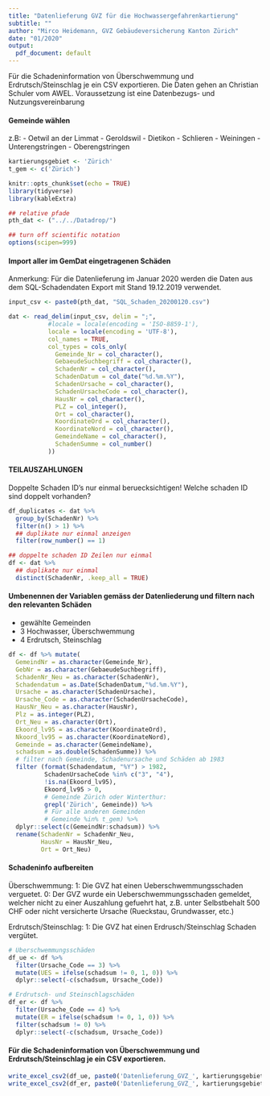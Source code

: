 ---
title: "Datenlieferung GVZ für die Hochwassergefahrenkartierung"
subtitle: ""
author: "Mirco Heidemann, GVZ Gebäudeversicherung Kanton Zürich"
date: "01/2020"
output:
  pdf_document: default
---
Für die Schadeninformation von Überschwemmung und Erdrutsch/Steinschlag je ein CSV exportieren.
Die Daten gehen an Christian Schuler vom AWEL. Voraussetzung ist eine Datenbezugs- und Nutzungsvereinbarung

#### Gemeinde wählen
z.B:
- Oetwil an der Limmat
- Geroldswil
- Dietikon
- Schlieren
- Weiningen
- Unterengstringen
- Oberengstringen
```{r}
kartierungsgebiet <- 'Zürich'
t_gem <- c('Zürich')
```

```{r setup, message = FALSE, warning=FALSE}
knitr::opts_chunk$set(echo = TRUE)
library(tidyverse)
library(kableExtra)

## relative pfade
pth_dat <- ("../../Datadrop/")

## turn off scientific notation
options(scipen=999)
```

#### Import aller im GemDat eingetragenen Schäden
Anmerkung: Für die Datenlieferung im Januar 2020 werden die Daten aus dem SQL-Schadendaten Export mit Stand 19.12.2019 verwendet.
```{r}
input_csv <- paste0(pth_dat, "SQL_Schaden_20200120.csv")

dat <- read_delim(input_csv, delim = ";",
           #locale = locale(encoding = 'ISO-8859-1'),
           locale = locale(encoding = 'UTF-8'),
           col_names = TRUE,
           col_types = cols_only(
             Gemeinde_Nr = col_character(),
             GebaeudeSuchbegriff = col_character(),
             SchadenNr = col_character(),
             SchadenDatum = col_date("%d.%m.%Y"),
             SchadenUrsache = col_character(),
             SchadenUrsacheCode = col_character(),
             HausNr = col_character(),
             PLZ = col_integer(),
             Ort = col_character(),
             KoordinateOrd = col_character(),
             KoordinateNord = col_character(),
             GemeindeName = col_character(),
             SchadenSumme = col_number()
           ))
```

#### TEILAUSZAHLUNGEN
Doppelte Schaden ID's nur einmal beruecksichtigen!
Welche schaden ID sind doppelt vorhanden?
```{r}
df_duplicates <- dat %>%
  group_by(SchadenNr) %>%
  filter(n() > 1) %>%
  ## duplikate nur einmal anzeigen
  filter(row_number() == 1)

## doppelte schaden ID Zeilen nur einmal
df <- dat %>%
  ## duplikate nur einmal
  distinct(SchadenNr, .keep_all = TRUE)
```

#### Umbenennen der Variablen gemäss der Datenliederung und filtern nach den relevanten Schäden
- gewählte Gemeinden
- 3 Hochwasser, Überschwemmung
- 4 Erdrutsch, Steinschlag
```{r}
df <- df %>% mutate(
  GemeindNr = as.character(Gemeinde_Nr),
  GebNr = as.character(GebaeudeSuchbegriff),
  SchadenNr_Neu = as.character(SchadenNr),
  Schadendatum = as.Date(SchadenDatum,"%d.%m.%Y"),
  Ursache = as.character(SchadenUrsache),
  Ursache_Code = as.character(SchadenUrsacheCode),
  HausNr_Neu = as.character(HausNr),
  Plz = as.integer(PLZ),
  Ort_Neu = as.character(Ort),
  Ekoord_lv95 = as.character(KoordinateOrd),
  Nkoord_lv95 = as.character(KoordinateNord),
  Gemeinde = as.character(GemeindeName),
  schadsum = as.double(SchadenSumme)) %>% 
  # filter nach Gemeinde, Schadenursache und Schäden ab 1983
  filter (format(Schadendatum, "%Y") > 1982,
          SchadenUrsacheCode %in% c("3", "4"),
          !is.na(Ekoord_lv95),
          Ekoord_lv95 > 0,
          # Gemeinde Zürich oder Winterthur:
          grepl('Zürich', Gemeinde)) %>% 
          # Für alle anderen Gemeinden
          # Gemeinde %in% t_gem) %>% 
  dplyr::select(c(GemeindNr:schadsum)) %>% 
  rename(SchadenNr = SchadenNr_Neu,
         HausNr = HausNr_Neu,
         Ort = Ort_Neu)
```

#### Schadeninfo aufbereiten
Überschwemmung:
1: Die GVZ hat einen Ueberschwemmungsschaden verguetet.
0: Der GVZ wurde ein Ueberschwemmungsschaden gemeldet, welcher nicht zu einer Auszahlung gefuehrt hat, z.B. unter Selbstbehalt 500 CHF oder nicht versicherte Ursache (Rueckstau, Grundwasser, etc.)

Erdrutsch/Steinschlag:
1: Die GVZ hat einen Erdrusch/Steinschlag Schaden vergütet.
```{r}
# Überschwemmungsschäden
df_ue <- df %>% 
  filter(Ursache_Code == 3) %>% 
  mutate(UES = ifelse(schadsum != 0, 1, 0)) %>% 
  dplyr::select(-c(schadsum, Ursache_Code))

# Erdrutsch- und Steinschlagschäden
df_er <- df %>% 
  filter(Ursache_Code == 4) %>% 
  mutate(ER = ifelse(schadsum != 0, 1, 0)) %>% 
  filter(schadsum != 0) %>% 
  dplyr::select(-c(schadsum, Ursache_Code))
```

#### Für die Schadeninformation von Überschwemmung und Erdrutsch/Steinschlag je ein CSV exportieren.
```{r}
write_excel_csv2(df_ue, paste0('Datenlieferung_GVZ_', kartierungsgebiet, '_UES.csv'))
write_excel_csv2(df_er, paste0('Datenlieferung_GVZ_', kartierungsgebiet, '_ER.csv'))
```